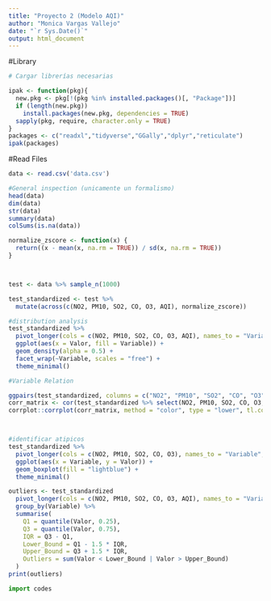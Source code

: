 ```yaml
---
title: "Proyecto 2 (Modelo AQI)"
author: "Monica Vargas Vallejo"
date: "`r Sys.Date()`"
output: html_document
---
```





#Library
```r
# Cargar librerías necesarias

ipak <- function(pkg){
  new.pkg <- pkg[!(pkg %in% installed.packages()[, "Package"])]
  if (length(new.pkg)) 
    install.packages(new.pkg, dependencies = TRUE)
  sapply(pkg, require, character.only = TRUE)
}
packages <- c("readxl","tidyverse","GGally","dplyr","reticulate")
ipak(packages)


```


#Read Files
```r
data <- read.csv('data.csv')

#General inspection (unicamente un formalismo)
head(data)
dim(data)
str(data)
summary(data)
colSums(is.na(data))

normalize_zscore <- function(x) {
  return((x - mean(x, na.rm = TRUE)) / sd(x, na.rm = TRUE))
}



test <- data %>% sample_n(1000)

test_standardized <- test %>%
  mutate(across(c(NO2, PM10, SO2, CO, O3, AQI), normalize_zscore))

#distribution analysis 
test_standardized %>%
  pivot_longer(cols = c(NO2, PM10, SO2, CO, O3, AQI), names_to = "Variable", values_to = "Valor") %>%
  ggplot(aes(x = Valor, fill = Variable)) +
  geom_density(alpha = 0.5) +
  facet_wrap(~Variable, scales = "free") +
  theme_minimal()

#Variable Relation 

ggpairs(test_standardized, columns = c("NO2", "PM10", "SO2", "CO", "O3", "AQI"), aes(alpha = 0.5))
corr_matrix <- cor(test_standardized %>% select(NO2, PM10, SO2, CO, O3, AQI))
corrplot::corrplot(corr_matrix, method = "color", type = "lower", tl.col = "black", addCoef.col = "black")



#identificar atipicos 
test_standardized %>%
  pivot_longer(cols = c(NO2, PM10, SO2, CO, O3), names_to = "Variable", values_to = "Valor") %>%
  ggplot(aes(x = Variable, y = Valor)) +
  geom_boxplot(fill = "lightblue") +
  theme_minimal()

outliers <- test_standardized
  pivot_longer(cols = c(NO2, PM10, SO2, CO, O3, AQI), names_to = "Variable", values_to = "Valor") %>%
  group_by(Variable) %>%
  summarise(
    Q1 = quantile(Valor, 0.25),
    Q3 = quantile(Valor, 0.75),
    IQR = Q3 - Q1,
    Lower_Bound = Q1 - 1.5 * IQR,
    Upper_Bound = Q3 + 1.5 * IQR,
    Outliers = sum(Valor < Lower_Bound | Valor > Upper_Bound)
  )
print(outliers)


```


```python
import codes


```










